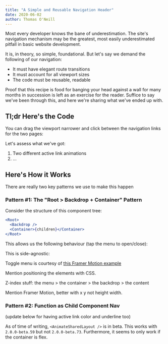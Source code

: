 ```yaml
---
title: "A Simple and Reusable Navigation Header"
date: 2020-06-02
author: Thomas O'Neill
---
```


Most every developer knows the bane of underestimation. The site's navigation
mechanism may be the greatest, most easily underestimated pitfall in basic
website development.

It is, in theory, so simple, foundational. But let's say we demand the following
of our navigation:

- It must have elegant route transitions
- It must account for all viewport sizes
- The code must be reusable, readable

Proof that this recipe is food for banging your head against a wall for many
months in succession is left as an exercise for the reader. Suffice to say we've
been through this, and here we're sharing what we've ended up with.

## Tl;dr Here's the Code

You can drag the viewport narrower and click between the navigation links for
the two pages:

<!-- <iframe src="https://codesandbox.io/embed/github/mysterybear/blog-post-demos/tree/master/packages/header-3" /> -->

Let's assess what we've got:

1. Two different active link animations
2. ...

## Here's How it Works

There are really two key patterns we use to make this happen

### Pattern #1: The "Root > Backdrop + Container" Pattern

Consider the structure of this component tree:

```jsx
<Root>
  <Backdrop />
  <Container>{children}</Container>
</Root>
```

This allows us the following behaviour (tap the menu to open/close):

<!-- <iframe src="https://codesandbox.io/embed/github/mysterybear/blog-post-demos/tree/master/packages/header-1" /> -->

This is side-agnostic:

<!-- <iframe src="https://codesandbox.io/embed/github/mysterybear/blog-post-demos/tree/master/packages/header-1?module=/pages/sideways.js&initialpath=/sideways" /> -->

Toggle menu is courtesy of
[this Framer Motion example](https://codesandbox.io/s/framer-motion-side-menu-mx2rw?module=/src/MenuToggle.tsx)

Mention positioning the elements with CSS.

Z-index stuff: the menu > the container > the backdrop > the content

Mention Framer Motion, better with x y not height width.

### Pattern #2: Function as Child Component Nav

(update below for having active link color and underline too)

As of time of writing, `<AnimateSharedLayout />` is in beta. This works with
`2.0.0-beta.59` but not `2.0.0-beta.73`. Furthermore, it seems to only work if
the container is flex.

<!-- <iframe src="https://codesandbox.io/embed/github/mysterybear/blog-post-demos/tree/master/packages/header-3" /> -->
